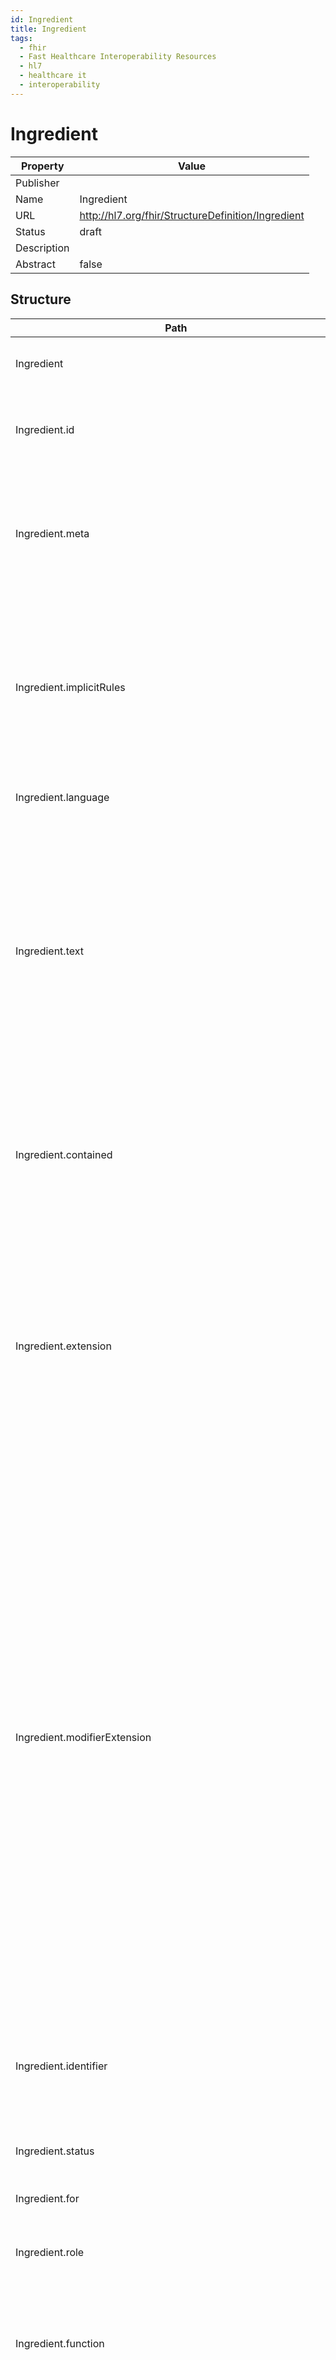 ```yaml
---
id: Ingredient
title: Ingredient
tags:
  - fhir
  - Fast Healthcare Interoperability Resources
  - hl7
  - healthcare it
  - interoperability
---
```



# Ingredient


<head>
  <meta name="keywords" content="fhir, hl7, interoperability, healthcare" />
  <script type="application/ld+json">
    {JSON.stringify({
      '@context': 'https://schema.org/',
      '@type': 'Organization',
      name: 'IGUHealth',
      url: 'https://iguhealth.app',
      logo: 'https://iguhealth.app/img/logo.svg',
    })}
  </script>
</head>


|Property|Value|
|---|---|
|Publisher||
|Name|Ingredient|
|URL|http://hl7.org/fhir/StructureDefinition/Ingredient|
|Status|draft|
|Description||
|Abstract|false|

   ## Structure

   | Path | Cardinality | Type | Description
  | ---- | ----------- | ---- | -------  
 | Ingredient | 0..* | Ingredient | An ingredient of a manufactured item or pharmaceutical product. 
 | Ingredient.id | 0..1 | http://hl7.org/fhirpath/System.String | The logical id of the resource, as used in the URL for the resource. Once assigned, this value never changes. 
 | Ingredient.meta | 0..1 | Meta | The metadata about the resource. This is content that is maintained by the infrastructure. Changes to the content might not always be associated with version changes to the resource. 
 | Ingredient.implicitRules | 0..1 | uri | A reference to a set of rules that were followed when the resource was constructed, and which must be understood when processing the content. Often, this is a reference to an implementation guide that defines the special rules along with other profiles etc. 
 | Ingredient.language | 0..1 | code | The base language in which the resource is written. 
 | Ingredient.text | 0..1 | Narrative | A human-readable narrative that contains a summary of the resource and can be used to represent the content of the resource to a human. The narrative need not encode all the structured data, but is required to contain sufficient detail to make it "clinically safe" for a human to just read the narrative. Resource definitions may define what content should be represented in the narrative to ensure clinical safety. 
 | Ingredient.contained | 0..* | Resource | These resources do not have an independent existence apart from the resource that contains them - they cannot be identified independently, and nor can they have their own independent transaction scope. 
 | Ingredient.extension | 0..* | Extension | May be used to represent additional information that is not part of the basic definition of the resource. To make the use of extensions safe and manageable, there is a strict set of governance  applied to the definition and use of extensions. Though any implementer can define an extension, there is a set of requirements that SHALL be met as part of the definition of the extension. 
 | Ingredient.modifierExtension | 0..* | Extension | May be used to represent additional information that is not part of the basic definition of the resource and that modifies the understanding of the element that contains it and/or the understanding of the containing element's descendants. Usually modifier elements provide negation or qualification. To make the use of extensions safe and manageable, there is a strict set of governance applied to the definition and use of extensions. Though any implementer is allowed to define an extension, there is a set of requirements that SHALL be met as part of the definition of the extension. Applications processing a resource are required to check for modifier extensions.Modifier extensions SHALL NOT change the meaning of any elements on Resource or DomainResource (including cannot change the meaning of modifierExtension itself). 
 | Ingredient.identifier | 0..1 | Identifier | The identifier(s) of this Ingredient that are assigned by business processes and/or used to refer to it when a direct URL reference to the resource itself is not appropriate. 
 | Ingredient.status | 1..1 | code | The status of this ingredient. Enables tracking the life-cycle of the content. 
 | Ingredient.for | 0..* | Reference | The product which this ingredient is a constituent part of. 
 | Ingredient.role | 1..1 | CodeableConcept | A classification of the ingredient identifying its purpose within the product, e.g. active, inactive. 
 | Ingredient.function | 0..* | CodeableConcept | A classification of the ingredient identifying its precise purpose(s) in the drug product. This extends the Ingredient.role to add more detail. Example: antioxidant, alkalizing agent. 
 | Ingredient.allergenicIndicator | 0..1 | boolean | If the ingredient is a known or suspected allergen. Note that this is a property of the substance, so if a reference to a SubstanceDefinition is used to decribe that (rather than just a code), the allergen information should go there, not here. 
 | Ingredient.manufacturer | 0..* | BackboneElement | The organization(s) that manufacture this ingredient. Can be used to indicate:         1) Organizations we are aware of that manufacture this ingredient         2) Specific Manufacturer(s) currently being used         3) Set of organisations allowed to manufacture this ingredient for this product         Users must be clear on the application of context relevant to their use case. 
 | Ingredient.manufacturer.id | 0..1 | http://hl7.org/fhirpath/System.String | Unique id for the element within a resource (for internal references). This may be any string value that does not contain spaces. 
 | Ingredient.manufacturer.extension | 0..* | Extension | May be used to represent additional information that is not part of the basic definition of the element. To make the use of extensions safe and manageable, there is a strict set of governance  applied to the definition and use of extensions. Though any implementer can define an extension, there is a set of requirements that SHALL be met as part of the definition of the extension. 
 | Ingredient.manufacturer.modifierExtension | 0..* | Extension | May be used to represent additional information that is not part of the basic definition of the element and that modifies the understanding of the element in which it is contained and/or the understanding of the containing element's descendants. Usually modifier elements provide negation or qualification. To make the use of extensions safe and manageable, there is a strict set of governance applied to the definition and use of extensions. Though any implementer can define an extension, there is a set of requirements that SHALL be met as part of the definition of the extension. Applications processing a resource are required to check for modifier extensions.Modifier extensions SHALL NOT change the meaning of any elements on Resource or DomainResource (including cannot change the meaning of modifierExtension itself). 
 | Ingredient.manufacturer.role | 0..1 | code | The way in which this manufacturer is associated with the ingredient. For example whether it is a possible one (others allowed), or an exclusive authorized one for this ingredient. Note that this is not the manufacturing process role. 
 | Ingredient.manufacturer.manufacturer | 1..1 | Reference | An organization that manufactures this ingredient. 
 | Ingredient.substance | 1..1 | BackboneElement | The substance that comprises this ingredient. 
 | Ingredient.substance.id | 0..1 | http://hl7.org/fhirpath/System.String | Unique id for the element within a resource (for internal references). This may be any string value that does not contain spaces. 
 | Ingredient.substance.extension | 0..* | Extension | May be used to represent additional information that is not part of the basic definition of the element. To make the use of extensions safe and manageable, there is a strict set of governance  applied to the definition and use of extensions. Though any implementer can define an extension, there is a set of requirements that SHALL be met as part of the definition of the extension. 
 | Ingredient.substance.modifierExtension | 0..* | Extension | May be used to represent additional information that is not part of the basic definition of the element and that modifies the understanding of the element in which it is contained and/or the understanding of the containing element's descendants. Usually modifier elements provide negation or qualification. To make the use of extensions safe and manageable, there is a strict set of governance applied to the definition and use of extensions. Though any implementer can define an extension, there is a set of requirements that SHALL be met as part of the definition of the extension. Applications processing a resource are required to check for modifier extensions.Modifier extensions SHALL NOT change the meaning of any elements on Resource or DomainResource (including cannot change the meaning of modifierExtension itself). 
 | Ingredient.substance.code | 1..1 | CodeableReference | A code or full resource that represents the ingredient's substance. 
 | Ingredient.substance.strength | 0..* | BackboneElement | The quantity of substance in the unit of presentation, or in the volume (or mass) of the single pharmaceutical product or manufactured item. The allowed repetitions do not represent different strengths, but are different representations - mathematically equivalent - of a single strength. 
 | Ingredient.substance.strength.id | 0..1 | http://hl7.org/fhirpath/System.String | Unique id for the element within a resource (for internal references). This may be any string value that does not contain spaces. 
 | Ingredient.substance.strength.extension | 0..* | Extension | May be used to represent additional information that is not part of the basic definition of the element. To make the use of extensions safe and manageable, there is a strict set of governance  applied to the definition and use of extensions. Though any implementer can define an extension, there is a set of requirements that SHALL be met as part of the definition of the extension. 
 | Ingredient.substance.strength.modifierExtension | 0..* | Extension | May be used to represent additional information that is not part of the basic definition of the element and that modifies the understanding of the element in which it is contained and/or the understanding of the containing element's descendants. Usually modifier elements provide negation or qualification. To make the use of extensions safe and manageable, there is a strict set of governance applied to the definition and use of extensions. Though any implementer can define an extension, there is a set of requirements that SHALL be met as part of the definition of the extension. Applications processing a resource are required to check for modifier extensions.Modifier extensions SHALL NOT change the meaning of any elements on Resource or DomainResource (including cannot change the meaning of modifierExtension itself). 
 | Ingredient.substance.strength.presentation[x] | 0..1 | Ratio | The quantity of substance in the unit of presentation, or in the volume (or mass) of the single pharmaceutical product or manufactured item. Unit of presentation refers to the quantity that the item occurs in e.g. a strength per tablet size, perhaps 'per 20mg' (the size of the tablet). It is not generally normalized as a unitary unit, which would be 'per mg'). 
 | Ingredient.substance.strength.textPresentation | 0..1 | string | A textual represention of either the whole of the presentation strength or a part of it - with the rest being in Strength.presentation as a ratio. 
 | Ingredient.substance.strength.concentration[x] | 0..1 | Ratio | The strength per unitary volume (or mass). 
 | Ingredient.substance.strength.textConcentration | 0..1 | string | A textual represention of either the whole of the concentration strength or a part of it - with the rest being in Strength.concentration as a ratio. 
 | Ingredient.substance.strength.measurementPoint | 0..1 | string | For when strength is measured at a particular point or distance. There are products where strength is measured at a particular point. For example, the strength of the ingredient in some inhalers is measured at a particular position relative to the point of aerosolization. 
 | Ingredient.substance.strength.country | 0..* | CodeableConcept | The country or countries for which the strength range applies. 
 | Ingredient.substance.strength.referenceStrength | 0..* | BackboneElement | Strength expressed in terms of a reference substance. For when the ingredient strength is additionally expressed as equivalent to the strength of some other closely related substance (e.g. salt vs. base). Reference strength represents the strength (quantitative composition) of the active moiety of the active substance. There are situations when the active substance and active moiety are different, therefore both a strength and a reference strength are needed. 
 | Ingredient.substance.strength.referenceStrength.id | 0..1 | http://hl7.org/fhirpath/System.String | Unique id for the element within a resource (for internal references). This may be any string value that does not contain spaces. 
 | Ingredient.substance.strength.referenceStrength.extension | 0..* | Extension | May be used to represent additional information that is not part of the basic definition of the element. To make the use of extensions safe and manageable, there is a strict set of governance  applied to the definition and use of extensions. Though any implementer can define an extension, there is a set of requirements that SHALL be met as part of the definition of the extension. 
 | Ingredient.substance.strength.referenceStrength.modifierExtension | 0..* | Extension | May be used to represent additional information that is not part of the basic definition of the element and that modifies the understanding of the element in which it is contained and/or the understanding of the containing element's descendants. Usually modifier elements provide negation or qualification. To make the use of extensions safe and manageable, there is a strict set of governance applied to the definition and use of extensions. Though any implementer can define an extension, there is a set of requirements that SHALL be met as part of the definition of the extension. Applications processing a resource are required to check for modifier extensions.Modifier extensions SHALL NOT change the meaning of any elements on Resource or DomainResource (including cannot change the meaning of modifierExtension itself). 
 | Ingredient.substance.strength.referenceStrength.substance | 0..1 | CodeableReference | Relevant reference substance. 
 | Ingredient.substance.strength.referenceStrength.strength[x] | 1..1 | Ratio | Strength expressed in terms of a reference substance. 
 | Ingredient.substance.strength.referenceStrength.measurementPoint | 0..1 | string | For when strength is measured at a particular point or distance. 
 | Ingredient.substance.strength.referenceStrength.country | 0..* | CodeableConcept | The country or countries for which the strength range applies. 

 ## Search Parameters

   | Name | Type | Description  | Expression 
    | ---- | ---- | ------- | ------  
 | _text | string | Search on the narrative of the resource |   
 | _content | string | Search on the entire content of the resource |   
 | _filter | token | Filter search parameter which supports a more sophisticated grammar for searching. See [documentation](search_filter.html) for further details |   
 | _has | string | Provides limited support for reverse chaining - that is, selecting resources based on the properties of resources that refer to them (instead of chaining where resources can be selected based on the properties of resources that they refer to). See the FHIR search page for further documentation |   
 | _id | token | Logical id of this artifact | Resource.id  
 | _lastUpdated | date | When the resource version last changed | Resource.meta.lastUpdated  
 | _list | string | All resources in nominated list (by id, Type/id, url or one of the magic List types) |   
 | _profile | uri | Profiles this resource claims to conform to | Resource.meta.profile  
 | _query | token | A custom search profile that describes a specific defined query operation |   
 | _security | token | Security Labels applied to this resource | Resource.meta.security  
 | _source | uri | Identifies where the resource comes from | Resource.meta.source  
 | _tag | token | Tags applied to this resource | Resource.meta.tag  
 | _text | string | Search on the narrative text (html) of the resource |   
 | _type | token | Used when a search is performed in a context which doesn't limit the search to indicate which types are being searched. See the FHIR search page for further discussion |   
 | for | reference | The product which this ingredient is a constituent part of | Ingredient.for  
 | function | token | A classification of the ingredient identifying its precise purpose(s) in the drug product. This extends the Ingredient.role to add more detail. Example: Antioxidant, Alkalizing Agent | Ingredient.function  
 | identifier | token | An identifier or code by which the ingredient can be referenced | Ingredient.identifier  
 | manufacturer | reference | The organization that manufactures this ingredient | Ingredient.manufacturer  
 | role | token | A classification of the ingredient identifying its purpose within the product, e.g. active, inactive | Ingredient.role  
 | substance | reference | Reference to a resource (by instance) | Ingredient.substance.code.reference  
 | substance-code | token | Reference to a concept (by class) | Ingredient.substance.code.concept  
 | substance-definition | reference | Reference to a resource (by instance) | Ingredient.substance.code.reference  


